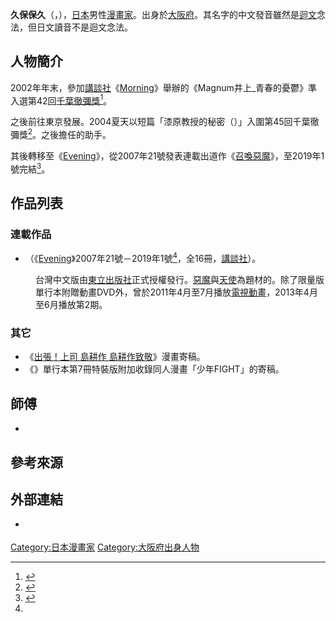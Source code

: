 {{Infobox_comics_creator
| 名稱     = 久保保久
| 外文名   = 
| 外文     = 
| 圖片     = 
| 圖片尺寸 = 
| 圖片簡介 = 
| 本名     = 
| 日文名稱 = 久保 保久
| 平假名   = くぼ やすひさ
| 羅馬拼音 = Kubo Yasuhisa
| 筆名     = 
| 出生日期 = 1980年3月
| 出生地點 = {{JPN}}[[大阪府|大阪府]]
| 逝世日期 = 
| 逝世地點 = 
| 國籍     = {{JPN}}
| 職業     = [[漫畫家|漫畫家]]
| 稱號     = 
| 活動開始 = 2002年
| 活動結束 = 
| 類型     = [[青年漫畫|青年漫畫]]
| 代表作   = 《[[召喚惡魔|召喚惡魔]]》
| 合作人   = 
| 配偶     = 
| 兒女     = 
| 親屬     = 
| 獎項     = 第45回[[千葉徹彌賞|千葉徹彌獎]]<br />（「漆原教授的秘密」）
| 簽名     = 
| 網站     = 
| module   = 
}}
{{japanese|japanese=久保 保久|kana=くぼ やすひさ|romaji=Kubo Yasuhisa}}
'''久保保久'''（{{lang-ja|久保 保久}}，{{bd|1980年|3月||}}），[[日本|日本]]男性[[漫畫家|漫畫家]]。出身於[[大阪府|大阪府]]。其名字的中文發音雖然是[[迴文|迴文]]念法，但日文讀音不是迴文念法。

== 人物簡介 ==
2002年年末，參加[[講談社|講談社]]《[[Morning_(漫畫雜誌)|Morning]]》舉辦的《Magnum井上_青春的憂鬱》準入選第42回[[千葉徹彌賞|千葉徹彌獎]]<ref name="chibatetsuya">{{Cite web|url=http://chibapro.co.jp/?tbl=award_gnl|title=第42回千葉徹彌獎（一般部門）|work=|publisher=|accessdate=2014-12-17|language=ja|archive-date=2020-10-14|archive-url=https://web.archive.org/web/20201014142209/http://chibapro.co.jp/?tbl=award_gnl|dead-url=no}}</ref>。

之後前往東京發展。2004夏天以短篇「漆原教授的秘密（<small>{{lang-ja|漆原教授の秘密}}</small>）」入圍第45回千葉徹彌獎<ref name="natalie184693">{{cite web|url=https://natalie.mu/comic/news/184693|script-title=ja:久保保久は新人時代から“ポロリ”、アザゼルさん13巻記念し「やらかし祭」|work=[[Natalie_(網站)|Comic Natalie]]|publisher=株式會社Natasha|date=2018-12-11|accessdate=2018-12-11|language=ja|archive-date=2017-07-06|archive-url=https://web.archive.org/web/20170706213542/http://natalie.mu/comic/news/184693|dead-url=no}}</ref>。之後擔任{{lang|ja|{{link-ja|日本橋ヨヲコ|日本橋ヨヲコ}}}}的助手。

其後轉移至《[[Evening|Evening]]》，從2007年21號發表連載出道作《[[召喚惡魔|召喚惡魔]]》，至2019年1號完結<ref name="natalie311576">{{cite web|url=https://natalie.mu/comic/news/311576|script-title=ja:「よんでますよ、アザゼルさん。」11年の連載に幕、小野坂昌也らのコメントも|work=Comic Natalie|publisher=株式會社Natasha|date=2018-12-11|accessdate=2018-12-11|language=ja|archive-date=2021-02-05|archive-url=https://web.archive.org/web/20210205174838/https://natalie.mu/comic/news/311576|dead-url=no}}</ref>。

== 作品列表 ==
=== 連載作品 ===
* {{nihongo|[[召喚惡魔|召喚惡魔]]|よんでますよ、アザゼルさん。}}（《[[Evening|Evening]]》2007年21號－2019年1號<ref name="natalie311576" />，全16冊，[[講談社|講談社]]）。
: 台灣中文版由[[東立出版社|東立出版社]]正式授權發行。[[惡魔|惡魔]]與[[天使|天使]]為題材的{{link-ja|搞笑漫畫|ギャグ漫画}}。除了限量版單行本附贈動畫DVD外，曾於2011年4月至7月播放[[電視動畫|電視動畫]]，2013年4月至6月播放第2期。

=== 其它 ===
* 《[[島耕作|出張！上司 島耕作 島耕作致敬]]》漫畫寄稿。
* 《{{link-ja|少女FIGHT|少女ファイト}}》單行本第7冊特裝版附加收錄同人漫畫「少年FIGHT」的寄稿。

== 師傅 ==
* {{lang|ja|{{link-ja|日本橋ヨヲコ|日本橋ヨヲコ}}}}

== 參考來源 ==
{{reflist}}

== 外部連結 ==
* {{twitter|KUBOYASUHISA}} {{ja icon}}

{{Normdaten}}
{{DEFAULTSORT:Kubo Yasuhisa}}
[[Category:日本漫畫家|Category:日本漫畫家]]
[[Category:大阪府出身人物|Category:大阪府出身人物]]